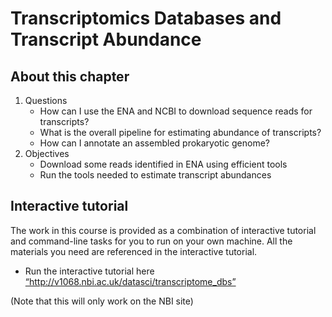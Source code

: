 # Transcriptomics Databases and Transcript Abundance

## About this chapter

1.  Questions
    -   How can I use the ENA and NCBI to download sequence reads for transcripts?
    -   What is the overall pipeline for estimating abundance of transcripts?
    -   How can I annotate an assembled prokaryotic genome?
2.  Objectives
    -   Download some reads identified in ENA using efficient tools
    -   Run the tools needed to estimate transcript abundances

## Interactive tutorial

The work in this course is provided as a combination of interactive tutorial and command-line tasks for you to run on your own machine. All the materials you need are referenced in the interactive tutorial.

::: {.callout-note}

  * Run the interactive tutorial here <a href="http://v1068.nbi.ac.uk/datasci/transcriptome_dbs">"http://v1068.nbi.ac.uk/datasci/transcriptome_dbs"</a>

(Note that this will only work on the NBI site)
:::
